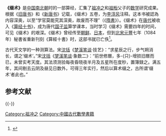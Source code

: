 '''《缀术》'''是[[中国|中国]][[南北朝|南北朝]]时的一部算经，汇集了[[祖冲之|祖冲之]]和[[祖暅|祖暅]]父子的[[数学|数学]]研究成果。根据《[[旧唐书|旧唐书]]》和《[[新唐书|新唐书]]》记载，《缀术》五卷，为[[李淳风|李淳风]]注释。这本书被認為内容深奥，以至“学官莫能究其深奥，故废而不理”（《[[隋書|隋書]]》）。《缀术》在[[唐代|唐代]]被收入《[[算经十书|算经十书]]》，成为唐代[[国子监|国子监]]算学课本，当时学习《缀术》需要四年的时间，可见《缀术》的艰深。《缀术》曾经传至[[朝鮮_(地區)|朝鲜]]、[[日本|日本]]，但到[[北宋|北宋]][[元丰_(北宋)|元豐]]七年（1084年）秘書省重新刊刻《算經十書》时，这部书就已亡佚<ref>{{Cite journal|title=祖冲之是如何得到圆周率π=355/113的?|author=曲安京|url=https://kns.cnki.net/kcms/detail/detail.aspx?dbcode=CJFD&filename=ZRBT200203021|last=|date=2002|journal=自然辩证法通讯|accessdate=2021-12-25|issue=03|doi=10.3969/j.issn.1000-0763.2002.03.021|pages=72–77+96|issn=1000-0763|id={{Q|Q63671456}}}}</ref>。

古代天文学的一种测算法。宋[[沈括|沈括]]《[[梦溪笔谈|梦溪笔谈]]·技艺》：“求星辰之行，步气朔消长，谓之‘缀术’。”宋[[沈括|沈括]]《[[梦溪笔谈|梦溪笔谈]]·象数二》：“前世修曆，多-{只}-增损旧曆而已，未曾实考天度。其法须测验每夜昏晓夜半月及五星所在度秒，置簿録之。满五年，其间剔去云阴及昼见日数外，可得三年实行，然后以算术缀之，古所谓‘缀术’者此也。”

== 参考文献 ==
{{Reflist}}

{{-}}
{{中国数学史}}
[[Category:祖冲之|Category:祖冲之]]
[[Category:中國古代數學書籍|Category:中國古代數學書籍]]

{{Math-stub}}